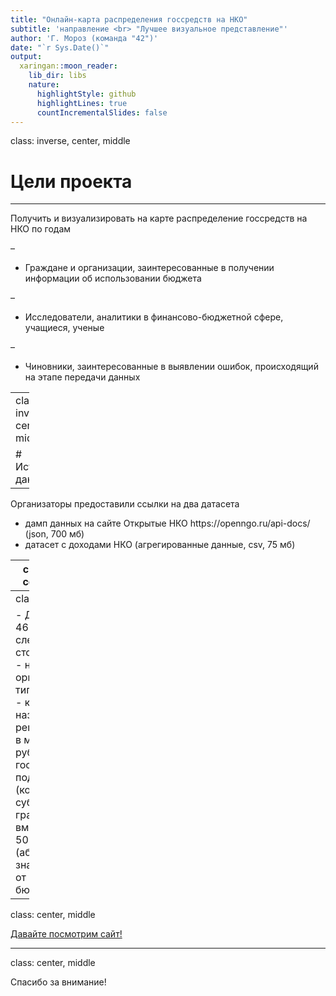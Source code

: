 ```yaml
---
title: "Онлайн-карта распределения госсредств на НКО"
subtitle: 'направление <br> "Лучшее визуальное представление"'
author: 'Г. Мороз (команда "42")'
date: "`r Sys.Date()`"
output:
  xaringan::moon_reader:
    lib_dir: libs
    nature:
      highlightStyle: github
      highlightLines: true
      countIncrementalSlides: false
---
```

class: inverse, center, middle

# Цели проекта

---

Получить и визуализировать на карте распределение госсредств на НКО по годам

--

- Граждане и организации, заинтересованные в получении информации об использовании бюджета

--

- Исследователи, аналитики в финансово-бюджетной сфере, учащиеся, ученые

--

- Чиновники, заинтересованные в выявлении ошибок, происходящий на этапе передачи данных

---
class: inverse, center, middle

# Источник данных

---

Организаторы предоставили ссылки на два датасета

* дамп данных на сайте Открытые НКО https://openngo.ru/api-docs/ (json, 700 мб)
* датасет с доходами НКО (агрегированные данные, csv, 75 мб)

---
class: inverse, center, middle

# Результаты

---
class: middle

- Данные (64 468  строк) со следующими столбцами:
    - год
    - название организации
    - тип организации
    - код региона
    - название региона
    - сумма в миллионах рублей
    - тип государственной поддержки (контракты, субсидии, гранты, все вместе)
- Сайт с 50 картами (абсолютные значения и доли от всего бюджета)

---

class: center, middle

[Давайте посмотрим сайт!](https://agricolamz.github.io/2018.11.24-25_PublicData_hakathon_8/)

---

class: center, middle

Спасибо за внимание!